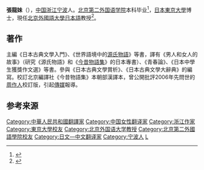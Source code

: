 '''張龍妹'''（{{bd|1964年}}），[[中国|中国]][[浙江|浙江]][[宁波|宁波]]人。[[北京第二外国语学院|北京第二外国语学院]]本科毕业<ref>{{Citation |title=北外日研中心张龙妹教授应邀来日语学院作讲座 _教育_腾讯网 |url=http://edu.qq.com/a/20140701/046212.htm |language=zh |accessdate=2018-11-13 |archive-date=2018-11-13 |archive-url=https://web.archive.org/web/20181113165738/http://edu.qq.com/a/20140701/046212.htm |dead-url=no }}</ref>，[[日本|日本]][[東京大學|東京大學]]博士，現任[[北京外國語大學|北京外國語大學]][[日本語|日本語]]教授<ref>{{Citation |title=北京外国语大学张龙妹教授主讲东亚古代女性日记文学-山东大学新闻网 |url=http://www.view.sdu.edu.cn/info/1021/102218.htm |accessdate=2018-11-13 |archive-date=2018-11-13 |archive-url=https://web.archive.org/web/20181113165729/http://www.view.sdu.edu.cn/info/1021/102218.htm |dead-url=no }}</ref>。

==著作==
主編《日本古典文學入門》、《世界語境中的[[源氏物語|源氏物語]]》等書，譯有《男人和女人的故事》（研究《源氏物語》和《[[今昔物語集|今昔物語集]]》的日本專書）、《青春論》、《日本中學生獲獎作文選》等書。參與《日本古典文學賞析》、《日本古典文學大辭典》的編寫。校訂北京編譯社《今昔物語集》本朝部漢譯本，曾公開批評2006年先問世的[[周作人|周作人]]校訂版，引起[[傳媒|傳媒]]報導。

==参考来源==
{{reflist}}

{{Normdaten}}
{{DEFAULTSORT:Zhang Longmei}}
[[Category:中華人民共和國翻譯家|Category:中華人民共和國翻譯家]]
[[Category:中国女性翻译家|Category:中国女性翻译家]]
[[Category:浙江作家|Category:浙江作家]]
[[Category:東京大學校友|Category:東京大學校友]]
[[Category:北京外国语大学教授|Category:北京外国语大学教授]]
[[Category:北京第二外國語學院校友|Category:北京第二外國語學院校友]]
[[Category:日文—中文翻译家|Category:日文—中文翻译家]]
[[Category:宁波人|Category:宁波人]]
[[Category:張姓|L]]